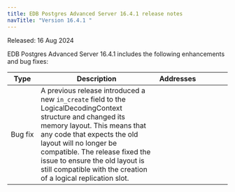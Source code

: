 ```yaml
---
title: EDB Postgres Advanced Server 16.4.1 release notes
navTitle: "Version 16.4.1 "
---
```


Released: 16 Aug 2024

EDB Postgres Advanced Server 16.4.1  includes the following enhancements and bug fixes:

| Type         | Description                                                                                                                                                                                                                                                                                                                             | Addresses&nbsp;&nbsp;&nbsp;&nbsp;&nbsp;&nbsp;&nbsp;&nbsp;&nbsp;&nbsp;&nbsp;&nbsp;&nbsp;&nbsp;&nbsp; |
|--------------|-----------------------------------------------------------------------------------------------------------------------------------------------------------------------------------------------------------------------------------------------------------------------------------------------------------------------------------------|-----------------------------------------------------------------------------------------------------|
| Bug&nbsp;fix | A previous release introduced a new `in_create` field to the LogicalDecodingContext structure and changed its memory layout. This means that any code that expects the old layout will no longer be compatible. The release fixed the issue to ensure the old layout is still compatible with the creation of a logical replication slot. |                                                                                                     |
